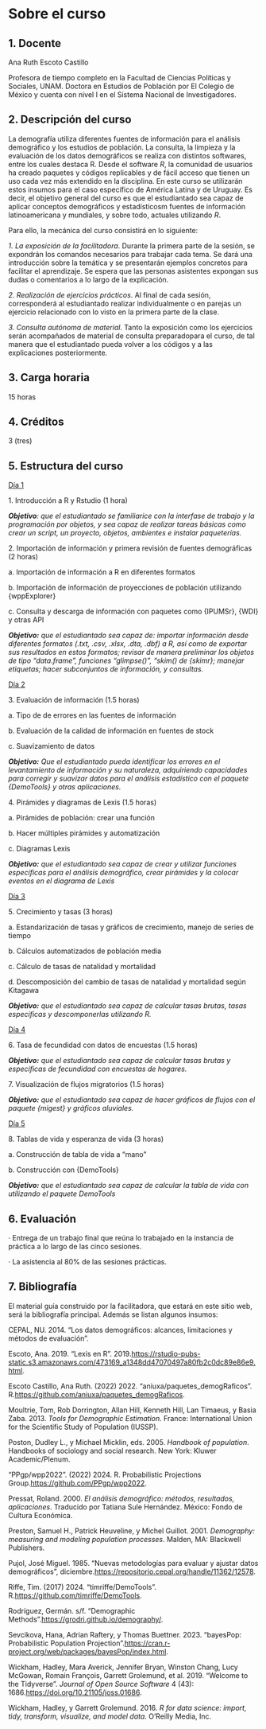 # Sobre el curso {.unnumbered}

## 1. Docente

Ana Ruth Escoto Castillo

Profesora de tiempo completo en la Facultad de Ciencias Políticas y Sociales, UNAM. Doctora en Estudios de Población por El Colegio de México y cuenta con nivel I en el Sistema Nacional de Investigadores.

## 2. Descripción del curso

La demografía utiliza diferentes fuentes de información para el análisis demográfico y los estudios de población. La consulta, la limpieza y la evaluación de los datos demográficos se realiza con distintos softwares, entre los cuales destaca R. Desde el software *R*, la comunidad de usuarios ha creado paquetes y códigos replicables y de fácil acceso que tienen un uso cada vez más extendido en la disciplina. En este curso se utilizarán estos insumos para el caso específico de América Latina y de Uruguay. Es decir, el objetivo general del curso es que el estudiantado sea capaz de aplicar conceptos demográficos y estadísticosm fuentes de información latinoamericana y mundiales, y sobre todo, actuales utilizando *R*.

Para ello, la mecánica del curso consistirá en lo siguiente:

*1. La exposición de la facilitadora*. Durante la primera parte de la sesión, se expondrán los comandos necesarios para trabajar cada tema. Se dará una introducción sobre la temática y se presentarán ejemplos concretos para facilitar el aprendizaje. Se espera que las personas asistentes expongan sus dudas o comentarios a lo largo de la explicación.

*2. Realización de ejercicios prácticos*. Al final de cada sesión, corresponderá al estudiantado realizar individualmente o en parejas un ejercicio relacionado con lo visto en la primera parte de la clase.

*3. Consulta autónoma de material.* Tanto la exposición como los ejercicios serán acompañados de material de consulta preparadopara el curso, de tal manera que el estudiantado pueda volver a los códigos y a las explicaciones posteriormente.

## 3. Carga horaria

15 horas

## 4. Créditos

3 (tres)

## 5. Estructura del curso

[Día 1]{.underline}

1\. Introducción a R y Rstudio (1 hora)

***Objetivo**: que el estudiantado se familiarice con la interfase de trabajo y la programación por objetos, y sea capaz de realizar tareas básicas como crear un script, un proyecto, objetos, ambientes e instalar paqueterías.*

2\. Importación de información y primera revisión de fuentes demográficas (2 horas)

a\. Importación de información a R en diferentes formatos

b\. Importación de información de proyecciones de población utilizando {wppExplorer}

c\. Consulta y descarga de información con paquetes como {IPUMSr}, {WDI} y otras API

***Objetivo:** que el estudiantado sea capaz de: importar información desde diferentes formatos (.txt, .csv, .xlsx, .dta, .dbf) a R, así como de exportar sus resultados en estos formatos; revisar de manera preliminar los objetos de tipo “data.frame”, funciones “glimpse()”, “skim() de {skimr}; manejar etiquetas; hacer subconjuntos de información, y consultas.*

[Día 2]{.underline}

3\. Evaluación de información (1.5 horas)

a\. Tipo de de errores en las fuentes de información

b\. Evaluación de la calidad de información en fuentes de stock

c\. Suavizamiento de datos

***Objetivo:** Que el estudiantado pueda identificar los errores en el levantamiento de información y su naturaleza, adquiriendo capacidades para corregir y suavizar datos para el análisis estadístico con el paquete {DemoTools} y otras aplicaciones.*

4\. Pirámides y diagramas de Lexis (1.5 horas)

a\. Pirámides de población: crear una función

b\. Hacer múltiples pirámides y automatización

c\. Diagramas Lexis

***Objetivo:** que el estudiantado sea capaz de crear y utilizar funciones específicas para el análisis demográfico, crear pirámides y la colocar eventos en el diagrama de Lexis*

[Día 3]{.underline}

5\. Crecimiento y tasas (3 horas)

a\. Estandarización de tasas y gráficos de crecimiento, manejo de series de tiempo

b\. Cálculos automatizados de población media

c\. Cálculo de tasas de natalidad y mortalidad

d\. Descomposición del cambio de tasas de natalidad y mortalidad según Kitagawa

***Objetivo:** que el estudiantado sea capaz de calcular tasas brutas, tasas específicas y descomponerlas utilizando R.*

[Día 4]{.underline}

6\. Tasa de fecundidad con datos de encuestas (1.5 horas)

***Objetivo:** que el estudiantado sea capaz de calcular tasas brutas y específicas de fecundidad con encuestas de hogares.*

7\. Visualización de flujos migratorios (1.5 horas)

***Objetivo:** que el estudiantado sea capaz de hacer gráficos de flujos con el paquete {migest} y gráficos aluviales.*

[Día 5]{.underline}

8\. Tablas de vida y esperanza de vida (3 horas)

a\. Construcción de tabla de vida a “mano”

b\. Construcción con {DemoTools}

***Objetivo:** que el estudiantado sea capaz de calcular la tabla de vida con utilizando el paquete DemoTools*

## 6. Evaluación

· Entrega de un trabajo final que reúna lo trabajado en la instancia de práctica a lo largo de las cinco sesiones.

· La asistencia al 80% de las sesiones prácticas.

## 7. Bibliografía

El material guía construido por la facilitadora, que estará en este sitio web, será la bibliografía principal. Además se listan algunos insumos:

CEPAL, NU. 2014. “Los datos demográficos: alcances, limitaciones y métodos de evaluación”.

Escoto, Ana. 2019. “Lexis en R”. 2019.[ https://rstudio-pubs-static.s3.amazonaws.com/473169_a1348dd47070497a80fb2c0dc89e86e9.html](https://rstudio-pubs-static.s3.amazonaws.com/473169_a1348dd47070497a80fb2c0dc89e86e9.html).

Escoto Castillo, Ana Ruth. (2022) 2022. “aniuxa/paquetes_demogRaficos”. R.[ https://github.com/aniuxa/paquetes_demogRaficos](https://github.com/aniuxa/paquetes_demogRaficos).

Moultrie, Tom, Rob Dorrington, Allan Hill, Kenneth Hill, Lan Timaeus, y Basia Zaba. 2013. *Tools for Demographic Estimation*. France: International Union for the Scientific Study of Population (IUSSP).

Poston, Dudley L., y Michael Micklin, eds. 2005. *Handbook of population*. Handbooks of sociology and social research. New York: Kluwer Academic/Plenum.

“PPgp/wpp2022”. (2022) 2024. R. Probabilistic Projections Group.[ https://github.com/PPgp/wpp2022](https://github.com/PPgp/wpp2022).

Pressat, Roland. 2000. *El análisis demográfico: métodos, resultados, aplicaciones*. Traducido por Tatiana Sule Hernández. México: Fondo de Cultura Económica.

Preston, Samuel H., Patrick Heuveline, y Michel Guillot. 2001. *Demography: measuring and modeling population processes*. Malden, MA: Blackwell Publishers.

Pujol, José Miguel. 1985. “Nuevas metodologías para evaluar y ajustar datos demográficos”, diciembre.[ https://repositorio.cepal.org/handle/11362/12578](https://repositorio.cepal.org/handle/11362/12578).

Riffe, Tim. (2017) 2024. “timriffe/DemoTools”. R.[ https://github.com/timriffe/DemoTools](https://github.com/timriffe/DemoTools).

Rodríguez, Germán. s/f. “Demographic Methods”.[ https://grodri.github.io/demography/](https://grodri.github.io/demography/).

Sevcikova, Hana, Adrian Raftery, y Thomas Buettner. 2023. “bayesPop: Probabilistic Population Projection”.[ https://cran.r-project.org/web/packages/bayesPop/index.html](https://cran.r-project.org/web/packages/bayesPop/index.html).

Wickham, Hadley, Mara Averick, Jennifer Bryan, Winston Chang, Lucy McGowan, Romain François, Garrett Grolemund, et al. 2019. “Welcome to the Tidyverse”. *Journal of Open Source Software* 4 (43): 1686.[ https://doi.org/10.21105/joss.01686](https://doi.org/10.21105/joss.01686).

Wickham, Hadley, y Garrett Grolemund. 2016. *R for data science: import, tidy, transform, visualize, and model data*. O’Reilly Media, Inc.
